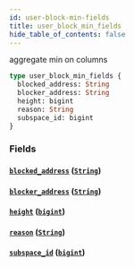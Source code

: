 ```yaml
---
id: user-block-min-fields
title: user_block_min_fields
hide_table_of_contents: false
---
```


aggregate min on columns

```graphql
type user_block_min_fields {
  blocked_address: String
  blocker_address: String
  height: bigint
  reason: String
  subspace_id: bigint
}
```

### Fields

#### [`blocked_address`](#) ([`String`](/07-graphql/scalars/string))

#### [`blocker_address`](#) ([`String`](/07-graphql/scalars/string))

#### [`height`](#) ([`bigint`](/07-graphql/scalars/bigint))

#### [`reason`](#) ([`String`](/07-graphql/scalars/string))

#### [`subspace_id`](#) ([`bigint`](/07-graphql/scalars/bigint))
